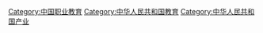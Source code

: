 [[Category:中国职业教育|Category:中国职业教育]]
[[Category:中华人民共和国教育|Category:中华人民共和国教育]]
[[Category:中华人民共和国产业|Category:中华人民共和国产业]]
